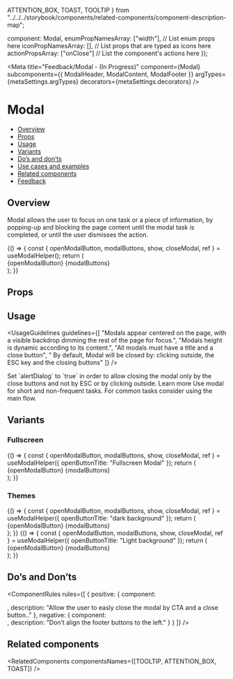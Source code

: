   ATTENTION_BOX,
  TOAST,
  TOOLTIP
} from "../../../storybook/components/related-components/component-description-map";

  component: Modal,
  enumPropNamesArray: ["width"], // List enum props here
  iconPropNamesArray: [], // List props that are typed as icons here
  actionPropsArray: ["onClose"] // List the component's actions here
});

<Meta
  title="Feedback/Modal - (In Progress)"
  component={Modal}
  subcomponents={{ ModalHeader, ModalContent, ModalFooter }}
  argTypes={metaSettings.argTypes}
  decorators={metaSettings.decorators}
/>

<!--- Component documentation -->

# Modal

- [Overview](#overview)
- [Props](#props)
- [Usage](#usage)
- [Variants](#variants)
- [Do’s and don’ts](#dos-and-dots)
- [Use cases and examples](#use-cases-and-examples)
- [Related components](#related-components)
- [Feedback](#feedback)

## Overview

Modal allows the user to focus on one task or a piece of information, by popping-up and blocking the page content until the modal task is completed, or until the user dismisses the action.

<Canvas>
  <Story name="Overview">
    {() => {
      const { openModalButton, modalButtons, show, closeModal, ref } = useModalHelper();
      return (
        <div>
          {openModalButton}
          <Modal
            id={"story-book-modal"}
            title={"Heading"}
            description={"Heading"}
            triggerElement={ref.current}
            show={show}
            onClose={closeModal}
            hideCloseButton
            modalHeight
            modalWidth
            closeButtonAriaLabel={"close"}
          >
            <ModalFooter className="modalFooter">{modalButtons}</ModalFooter>
          </Modal>
        </div>
      );
    }}
  </Story>
</Canvas>

## Props

<ArgsTable story="Overview" />

## Usage

<UsageGuidelines
  guidelines={[
    "Modals appear centered on the page, with a visible backdrop dimming the rest of the page for focus.",
    "Modals height is dynamic according to its content.",
    "All modals must have a title and a close button",
    " By default, Modal will be closed by: clicking outside, the ESC key and the closing buttons"
  ]}
/>

<Tip>
  Set `alertDialog` to `true` in order to allow closing the modal only by the close buttons and not by ESC or by
  clicking outside. Learn more
</Tip>
<Tip>Use modal for short and non-frequent tasks. For common tasks consider using the main flow.</Tip>

## Variants

### Fullscreen

<Canvas>
  <Story name="Fullscreen">
    {() => {
      const { openModalButton, modalButtons, show, closeModal, ref } = useModalHelper({
        openButtonTitle: "Fullscreen Modal"
      });
      return (
        <div>
          {openModalButton}
          <Modal
            fullscreen
            id={"story-book-modal"}
            title={"Heading"}
            description={"Heading"}
            triggerElement={ref.current}
            show={show}
            onClose={closeModal}
            hideCloseButton={false}
            backgroundColor="dark"
            className="modalClassName"
          >
            <ModalFooter className="modalFooter">{modalButtons}</ModalFooter>
          </Modal>
        </div>
      );
    }}
  </Story>
</Canvas>

### Themes

<Canvas>
  <Story name="Background variants - Dark">
    {() => {
      const { openModalButton, modalButtons, show, closeModal, ref } = useModalHelper({
        openButtonTitle: "dark background"
      });
      return (
        <div>
          {openModalButton}
          <Modal
            id={"story-book-modal"}
            title={"Heading"}
            description={"Heading"}
            triggerElement={ref.current}
            show={show}
            onClose={closeModal}
            hideCloseButton={false}
            backgroundColor="dark"
            className="modalClassName"
          >
            <ModalFooter className="modalFooter">{modalButtons}</ModalFooter>
          </Modal>
        </div>
      );
    }}
  </Story>
  <Story name="Background variants - Light">
    {() => {
      const { openModalButton, modalButtons, show, closeModal, ref } = useModalHelper({
        openButtonTitle: "Light background"
      });
      return (
        <div>
          {openModalButton}
          <Modal
            title={"Heading"}
            description={"heading"}
            triggerElement={ref.current}
            show={show}
            hideCloseButton={false}
            onClose={closeModal}
            backgroundColor="light"
            closeButtonAriaLabel={"close"}
            closeButtonAriaLabel={"close"}
            className="modalClassName"
          >
            <ModalFooter className="modalFooter">{modalButtons}</ModalFooter>
          </Modal>
        </div>
      );
    }}
  </Story>
</Canvas>

## Do’s and Don’ts

<ComponentRules
  rules={[
    {
      positive: {
        component: <div></div>,
        description: "Allow the user to easly close the modal by CTA and a close button.."
      },
      negative: {
        component: <div></div>,
        description: "Don’t align the footer buttons to the left."
      }
    }
  ]}
/>

## Related components

<RelatedComponents componentsNames={[TOOLTIP, ATTENTION_BOX, TOAST]} />
